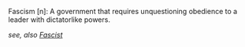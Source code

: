 Fascism [n]: A government that requires unquestioning obedience to a leader with dictatorlike powers.

''see, also [[Fascist]]''